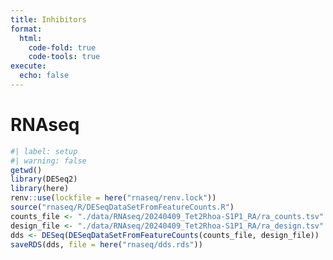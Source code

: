 ```yaml
---
title: Inhibitors
format:
  html:
    code-fold: true
    code-tools: true
execute:
  echo: false
---
```


# RNAseq


```r
#| label: setup
#| warning: false
getwd()
library(DESeq2)
library(here)
renv::use(lockfile = here("rnaseq/renv.lock"))
source("rnaseq/R/DESeqDataSetFromFeatureCounts.R")
counts_file <- "./data/RNAseq/20240409_Tet2Rhoa-S1P1_RA/ra_counts.tsv"
design_file <- "./data/RNAseq/20240409_Tet2Rhoa-S1P1_RA/ra_design.tsv"
dds <- DESeq(DESeqDataSetFromFeatureCounts(counts_file, design_file))
saveRDS(dds, file = here("rnaseq/dds.rds"))
```
